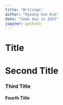 ```yaml
---
title: "Writings"
author: "Kyeong Sun Kim"
date: "Some day in 2023"
jupyter: python3
---
```


# Title

# Second Title

### Third Title

#### Fourth Title


